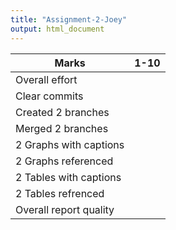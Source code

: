 ```yaml
---
title: "Assignment-2-Joey"
output: html_document
---
```


|Marks                     |1-10 |
|--------------------------|:---:|
| Overall effort           |     | 
| Clear commits            |     | 
| Created 2 branches       |     |  
| Merged 2 branches        |     |
| 2 Graphs with captions   |     |
| 2 Graphs referenced      |     |
| 2 Tables with captions   |     |
| 2 Tables refrenced       |     |
| Overall report quality   |     |


